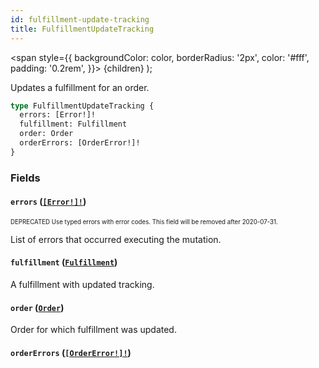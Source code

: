 ```yaml
---
id: fulfillment-update-tracking
title: FulfillmentUpdateTracking
---
```


<span
style={{
      backgroundColor: color,
      borderRadius: '2px',
      color: '#fff',
      padding: '0.2rem',
    }}>
{children}
</span>
);

Updates a fulfillment for an order.

```graphql
type FulfillmentUpdateTracking {
  errors: [Error!]!
  fulfillment: Fulfillment
  order: Order
  orderErrors: [OrderError!]!
}
```

### Fields

#### `errors` ([`[Error!]!`](/api-reference/objects/error.mdx))

<sub><sup><Tag color="#ffba00">DEPRECATED</Tag> Use typed errors with error codes. This field will be removed after 2020-07-31.</sup></sub>

List of errors that occurred executing the mutation.

#### `fulfillment` ([`Fulfillment`](/api-reference/objects/fulfillment.mdx))

A fulfillment with updated tracking.

#### `order` ([`Order`](/api-reference/objects/order.mdx))

Order for which fulfillment was updated.

#### `orderErrors` ([`[OrderError!]!`](/api-reference/objects/order-error.mdx))
